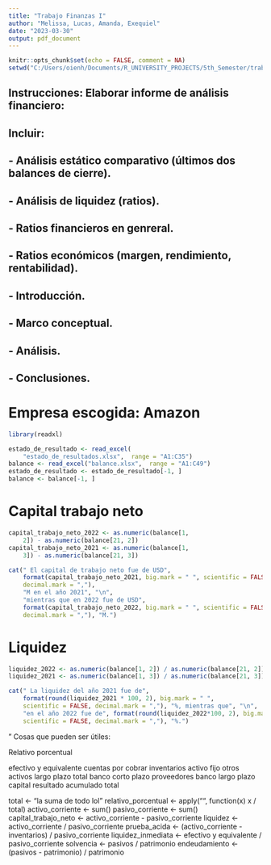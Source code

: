 ```yaml
---
title: "Trabajo Finanzas I"
author: "Melissa, Lucas, Amanda, Exequiel"
date: "2023-03-30"
output: pdf_document
---
```


```r
knitr::opts_chunk$set(echo = FALSE, comment = NA)
setwd("C:/Users/oienh/Documents/R_UNIVERSITY_PROJECTS/5th_Semester/trabajo_finanzas")
```

## Instrucciones: Elaborar informe de análisis financiero:
## Incluir:
## - Análisis estático comparativo (últimos dos balances de cierre).
## - Análisis de liquidez (ratios).
## - Ratios financieros en genreral.
## - Ratios económicos (margen, rendimiento, rentabilidad).
## - Introducción.
## - Marco conceptual.
## - Análisis.
## - Conclusiones.

# Empresa escogida: Amazon

```r
library(readxl)

estado_de_resultado <- read_excel(
    "estado_de_resultados.xlsx",  range = "A1:C35")
balance <- read_excel("balance.xlsx",  range = "A1:C49")
estado_de_resultado <- estado_de_resultado[-1, ]
balance <- balance[-1, ]
```

# Capital trabajo neto

```r
capital_trabajo_neto_2022 <- as.numeric(balance[1,
    2]) - as.numeric(balance[21, 2])
capital_trabajo_neto_2021 <- as.numeric(balance[1,
    3]) - as.numeric(balance[21, 3])

cat(" El capital de trabajo neto fue de USD",
    format(capital_trabajo_neto_2021, big.mark = " ", scientific = FALSE,
    decimal.mark = ","),
    "M en el año 2021", "\n",
    "mientras que en 2022 fue de USD",
    format(capital_trabajo_neto_2022, big.mark = " ", scientific = FALSE,
    decimal.mark = ","), "M.")
```

# Liquidez

```r
liquidez_2022 <- as.numeric(balance[1, 2]) / as.numeric(balance[21, 2])
liquidez_2021 <- as.numeric(balance[1, 3]) / as.numeric(balance[21, 3])

cat(" La liquidez del año 2021 fue de",
    format(round(liquidez_2021 * 100, 2), big.mark = " ",
    scientific = FALSE, decimal.mark = ","), "%, mientras que", "\n",
    "en el año 2022 fue de", format(round(liquidez_2022*100, 2), big.mark = " ",
    scientific = FALSE, decimal.mark = ","), "%.")
```
"
Cosas que pueden ser útiles:

Relativo porcentual

efectivo y equivalente
cuentas por cobrar
inventarios
activo fijo
otros activos largo plazo
total
banco corto plazo
proveedores
banco largo plazo
capital
resultado acumulado
total


total <- "la suma de todo lol"
relativo_porcentual <- apply("", function(x) x / total)
activo_corriente <- sum()
pasivo_corriente <- sum()
capital_trabajo_neto <- activo_corriente - pasivo_corriente
liquidez <- activo_corriente / pasivo_corriente
prueba_acida <- (activo_corriente - inventarios) / pasivo_corriente
liquidez_inmediata <- efectivo y equivalente / pasivo_corriente
solvencia <- pasivos / patrimonio
endeudamiento <- (pasivos - patrimonio) / patrimonio





